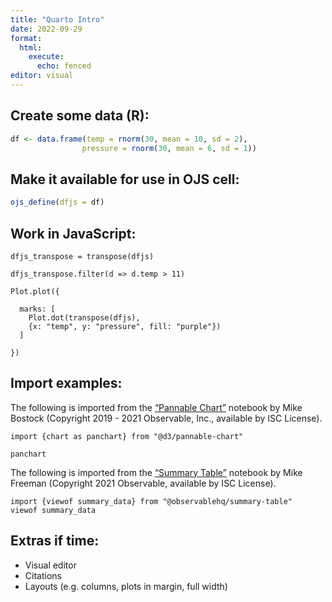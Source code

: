 ```yaml
---
title: "Quarto Intro"
date: 2022-09-29
format: 
  html: 
    execute:
      echo: fenced
editor: visual
---
```


## Create some data (R):

```r
df <- data.frame(temp = rnorm(30, mean = 10, sd = 2),
                pressure = rnorm(30, mean = 6, sd = 1))
```

## Make it available for use in OJS cell:

```r
ojs_define(dfjs = df)
```

## Work in JavaScript:

```ojs
dfjs_transpose = transpose(dfjs)
```

```ojs
dfjs_transpose.filter(d => d.temp > 11)
```

```ojs
Plot.plot({
  
  marks: [
    Plot.dot(transpose(dfjs), 
    {x: "temp", y: "pressure", fill: "purple"})
  ]
  
})
```

## Import examples:

The following is imported from the ["Pannable Chart"](https://observablehq.com/@d3/pannable-chart) notebook by Mike Bostock (Copyright 2019 - 2021 Observable, Inc., available by ISC License).

```ojs
import {chart as panchart} from "@d3/pannable-chart"
```

```ojs
panchart
```

The following is imported from the ["Summary Table"](https://observablehq.com/@observablehq/summary-table) notebook by Mike Freeman (Copyright 2021 Observable, available by ISC License).

```ojs
import {viewof summary_data} from "@observablehq/summary-table"
viewof summary_data
```

## Extras if time:

-   Visual editor
-   Citations
-   Layouts (e.g. columns, plots in margin, full width)
